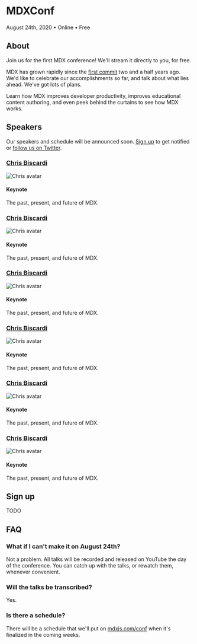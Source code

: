 
# MDXConf

August 24th, 2020 • Online • Free

## About

Join us for the first MDX conference!
We'll stream it directly to you, for free.

MDX has grown rapidly since the [first commit][] two and a half years ago.
We'd like to celebrate our accomplishments so far, and talk about what lies
ahead. We've got lots of plans.

Learn how MDX improves developer productivity, improves educational
content authoring, and even peek behind the curtains to see how MDX works.

## Speakers

Our speakers and schedule will be announced soon.
[Sign up](#sign-up) to get notified or [follow us on Twitter][twitter].

<SpeakerList>

<Speaker>

### [Chris Biscardi](https://twitter.com/chrisbiscardi)

![Chris avatar](https://pbs.twimg.com/profile_images/1115436090972753920/wYewtvZg_400x400.png)

#### Keynote

The past, present, and future of MDX.

</Speaker>

<Speaker>

### [Chris Biscardi](https://twitter.com/chrisbiscardi)

![Chris avatar](https://pbs.twimg.com/profile_images/1115436090972753920/wYewtvZg_400x400.png)

#### Keynote

The past, present, and future of MDX.

</Speaker>

<Speaker>

### [Chris Biscardi](https://twitter.com/chrisbiscardi)

![Chris avatar](https://pbs.twimg.com/profile_images/1115436090972753920/wYewtvZg_400x400.png)

#### Keynote

The past, present, and future of MDX.

</Speaker>

<Speaker>

### [Chris Biscardi](https://twitter.com/chrisbiscardi)

![Chris avatar](https://pbs.twimg.com/profile_images/1115436090972753920/wYewtvZg_400x400.png)

#### Keynote

The past, present, and future of MDX.

</Speaker>

<Speaker>

### [Chris Biscardi](https://twitter.com/chrisbiscardi)

![Chris avatar](https://pbs.twimg.com/profile_images/1115436090972753920/wYewtvZg_400x400.png)

#### Keynote

The past, present, and future of MDX.

</Speaker>

<Speaker>

### [Chris Biscardi](https://twitter.com/chrisbiscardi)

![Chris avatar](https://pbs.twimg.com/profile_images/1115436090972753920/wYewtvZg_400x400.png)

#### Keynote

The past, present, and future of MDX.

</Speaker>

</SpeakerList>

## Sign up

TODO

## FAQ

### What if I can't make it on August 24th?

Not a problem.
All talks will be recorded and released on YouTube the day of the conference.
You can catch up with the talks, or rewatch them, whenever convenient.

### Will the talks be transcribed?

Yes.

### Is there a schedule?

There will be a schedule that we'll put on [mdxjs.com/conf][conf]
when it's finalized in the coming weeks.

[first commit]: https://github.com/mdx-js/mdx/commit/dee47dc20b08d534132e3b966cdccf3b88c7bca5
[twitter]: https://twitter.com/mdx_js
[conf]: https://mdxjs.com/conf
